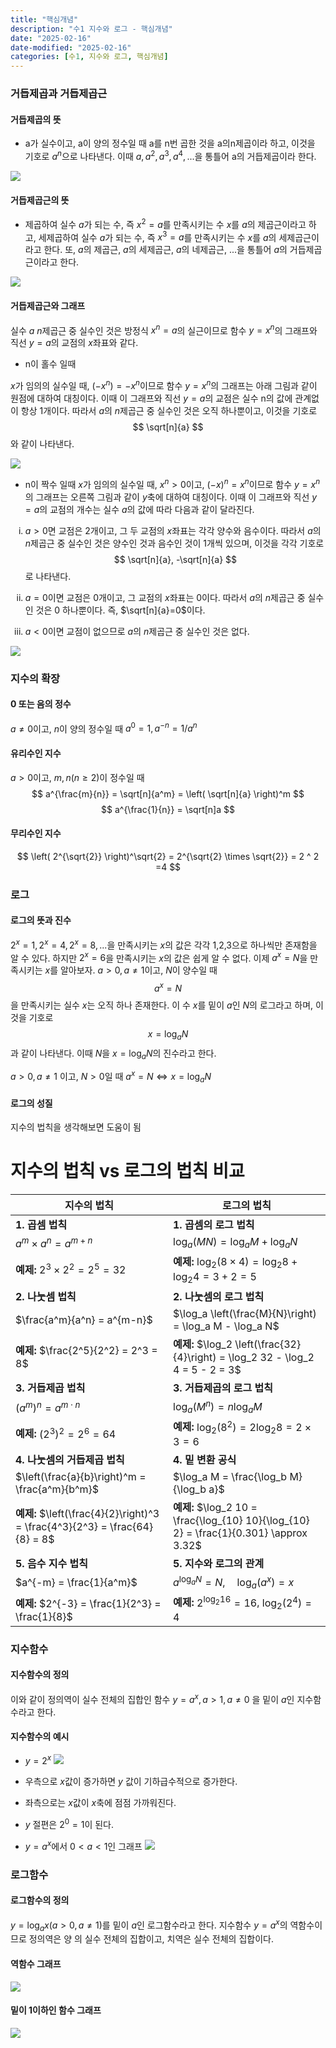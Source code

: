 ```yaml
---
title: "핵심개념"
description: "수1 지수와 로그 - 핵심개념"
date: "2025-02-16"
date-modified: "2025-02-16"
categories: [수1, 지수와 로그, 핵심개념]
---
```


### 거듭제곱과 거듭제곱근

#### 거듭제곱의 뜻

-   a가 실수이고, a이 양의 정수일 때 a를 n번 곱한 것을 a의n제곱이라 하고, 이것을 기호로 $a^n$으로 나타낸다. 이때 $a, a^2, a^3, a^4, ...$을 통틀어 a의 거듭제곱이라 한다.

![](images/clipboard-2043931685.png)

#### 거듭제곱근의 뜻

-   제곱하여 실수 $a$가 되는 수, 즉 $x^2 = a$를 만족시키는 수 $x$를 $a$의 제곱근이라고 하고, 세제곱하여 실수 $a$가 되는 수, 즉 $x^3 = a$를 만족시키는 수 $x$를 $a$의 세제곱근이라고 한다. 또, $a$의 제곱근, $a$의 세제곱근, $a$의 네제곱근, $...$을 통틀어 $a$의 거듭제곱근이라고 한다.

![](images/clipboard-3787839779.png)

#### 거듭제곱근와 그래프

실수 $a$ $n$제곱근 중 실수인 것은 방정식 $x^n =a$의 실근이므로 함수 $y= x^n$의 그래프와 직선 $y=a$의 교점의 $x$좌표와 같다.

-   n이 홀수 일때

$x$가 임의의 실수일 때, $(-x^n) = -x^n$이므로 함수 $y=x^n$의 그래프는 아래 그림과 같이 원점에 대하여 대칭이다.
이때 이 그래프와 직선 $y=a$의 교점은 실수 n의 값에 관계없이 항상 1개이다.
따라서 $a$의 $n$제곱근 중 실수인 것은 오직 하나뿐이고, 이것을 기호로 $$
\sqrt[n]{a}
$$ 와 같이 나타낸다.

![](images/clipboard-2278522410.png)

-   n이 짝수 일때 $x$가 임의의 실수일 때, $x^n>0$이고, $(-x)^n=x^n$이므로 함수 $y=x^n$의 그래프는 오른쪽 그림과 같이 $y$축에 대하여 대칭이다. 이때 이 그래프와 직선 $y=a$의 교점의 개수는 실수 $a$의 값에 따라 다음과 같이 달라진다.

(i) $a>0$면 교점은 2개이고, 그 두 교점의 $x$좌표는 각각 양수와 음수이다.
    따라서 $a$의 $n$제곱근 중 실수인 것은 양수인 것과 음수인 것이 $1$개씩 있으며, 이것을 각각 기호로 $$
    \sqrt[n]{a}, -\sqrt[n]{a}
    $$ 로 나타낸다.

(ii) $a=0$이면 교점은 $0$개이고, 그 교점의 $x$좌표는 $0$이다.
     따라서 $a$의 $n$제곱근 중 실수인 것은 $0$ 하나뿐이다.
     즉, $\sqrt[n]{a}=0$이다.

(iii) $a<0$이면 교점이 없으므로 $a$의 $n$제곱근 중 실수인 것은 없다.

![](images/clipboard-4034180231.png)

### 지수의 확장

#### 0 또는 음의 정수

$a \neq 0$이고, $n$이 양의 정수일 때 $a^0 =1, a^{-n}=1/a^n$

#### 유리수인 지수

$a > 0$이고, $m,n(n\geq2)$이 정수일 때 
$$
a^{\frac{m}{n}} = \sqrt[n]{a^m} = \left( \sqrt[n]{a} \right)^m
$$ 
$$
a^{\frac{1}{n}} = \sqrt[n]a
$$

#### 무리수인 지수 
$$
\left( 2^{\sqrt{2}} \right)^\sqrt{2} = 2^{\sqrt{2} \times \sqrt{2}} = 2 ^ 2 =4
$$

### 로그

#### 로그의 뜻과 진수

$2^x=1, 2^x=4, 2^x=8, ...$을 만족시키는 $x$의 값은 각각 1,2,3으로 하나씩만 존재함을 알 수 있다.
하지만 $2^x=6$을 만족시키는 $x$의 값은 쉽게 알 수 없다.
이제 $a^x=N$을 만족시키는 $x$를 알아보자.
$a>0, a \neq 1$이고, $N$이 양수일 때 $$a^x=N$$ 을 만족시키는 실수 $x$는 오직 하나 존재한다.
이 수 $x$를 밑이 $a$인 $N$의 로그라고 하며, 이것을 기호로 $$x=\log_aN$$ 과 같이 나타낸다.
이때 $N$을 $x=\log_aN$의 진수라고 한다.

::: callout-important
$a > 0, a \neq 1$ 이고, $N > 0$일 때 $a^x = N \Leftrightarrow x = \log_a N$
:::

#### 로그의 성질

지수의 법칙을 생각해보면 도움이 됨

# 지수의 법칙 vs 로그의 법칙 비교

| **지수의 법칙** | **로그의 법칙** |
|----|----|
| **1. 곱셈 법칙** | **1. 곱셈의 로그 법칙** |
| $a^m \times a^n = a^{m+n}$ | $\log_a (MN) = \log_a M + \log_a N$ |
| **예제:** $2^3 \times 2^2 = 2^5 = 32$ | **예제:** $\log_2 (8 \times 4) = \log_2 8 + \log_2 4 = 3 + 2 = 5$ |
| **2. 나눗셈 법칙** | **2. 나눗셈의 로그 법칙** |
| $\frac{a^m}{a^n} = a^{m-n}$ | $\log_a \left(\frac{M}{N}\right) = \log_a M - \log_a N$ |
| **예제:** $\frac{2^5}{2^2} = 2^3 = 8$ | **예제:** $\log_2 \left(\frac{32}{4}\right) = \log_2 32 - \log_2 4 = 5 - 2 = 3$ |
| **3. 거듭제곱 법칙** | **3. 거듭제곱의 로그 법칙** |
| $(a^m)^n = a^{m \cdot n}$ | $\log_a (M^n) = n \log_a M$ |
| **예제:** $(2^3)^2 = 2^6 = 64$ | **예제:** $\log_2 (8^2) = 2 \log_2 8 = 2 \times 3 = 6$ |
| **4. 나눗셈의 거듭제곱 법칙** | **4. 밑 변환 공식** |
| $\left(\frac{a}{b}\right)^m = \frac{a^m}{b^m}$ | $\log_a M = \frac{\log_b M}{\log_b a}$ |
| **예제:** $\left(\frac{4}{2}\right)^3 = \frac{4^3}{2^3} = \frac{64}{8} = 8$ | **예제:** $\log_2 10 = \frac{\log_{10} 10}{\log_{10} 2} = \frac{1}{0.301} \approx 3.32$ |
| **5. 음수 지수 법칙** | **5. 지수와 로그의 관계** |
| $a^{-m} = \frac{1}{a^m}$ | $a^{\log_a N} = N, \quad \log_a (a^x) = x$ |
| **예제:** $2^{-3} = \frac{1}{2^3} = \frac{1}{8}$ | **예제:** $2^{\log_2 16} = 16$, $\log_2 (2^4) = 4$ |


### 지수함수

#### 지수함수의 정의
이와 같이 정의역이 실수 전체의 집합인 함수
$y=a^x, a>1, a \neq 0$
을 밑이 $a$인 지수함수라고 한다.

#### 지수함수의 예시
-   $y=2^x$
![](images/지수함수그래프예시.JPG)
-   우측으로 $x$값이 증가하면 $y$ 값이 기하급수적으로 증가한다.
-   좌측으로는 $x$값이 $x$축에 점점 가까워진다.
-   $y$ 절편은 $2^0=1$이 된다.

-   $y=a^x$에서 $0<a<1$인 그래프
![](images/1이하그래프.JPG)

### 로그함수

#### 로그함수의 정의
$y=\log_ax (a>0, a \neq 1)$를 밑이 $a$인 로그함수라고 한다.
지수함수 $y=a^x$의 역함수이므로 정의역은 양
의 실수 전체의 집합이고, 치역은 실수 전체의 집합이다.

#### 역함수 그래프
![](images/역함수.JPG)

#### 밑이 1이하인 함수 그래프
![](images/밑1이하인로그함수그래프.JPG)





